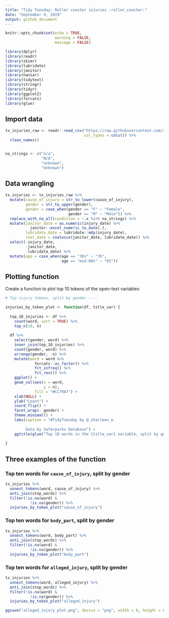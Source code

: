 ```yaml
---
title: "Tidy Tuesday: Roller coaster injuries :roller_coaster:"
date: "September 9, 2019"
output: github_document
---
```


```r

knitr::opts_chunk$set(echo = TRUE,
                      warning = FALSE,
                      message = FALSE)

```

```r

library(dplyr)
library(readr)
library(skimr)
library(lubridate)
library(janitor)
library(naniar)
library(tidytext)
library(stringr)
library(tidyr)
library(ggplot2)
library(forcats)
library(glue)

```

## Import data

```r

tx_injuries_raw <- readr::read_csv("https://raw.githubusercontent.com/rfordatascience/tidytuesday/master/data/2019/2019-09-10/tx_injuries.csv",
                                   col_types = cols()) %>%
  clean_names()


na_strings <- c("n/a",
                "N/A",
                "unknown",
                "Unknown")

```

## Data wrangling

```r

tx_injuries <- tx_injuries_raw %>%
  mutate(cause_of_injury = str_to_lower(cause_of_injury),
         gender = str_to_upper(gender),
         gender = case_when(gender == "F" ~ "Female",
                            gender == "M" ~ "Male")) %>%
  replace_with_na_all(condition = ~.x %in% na_strings) %>%
  mutate(janitor_date = as.numeric(injury_date) %>%
           janitor::excel_numeric_to_date(.),
         lubridate_date = lubridate::mdy(injury_date),
         real_date = coalesce(janitor_date, lubridate_date)) %>%
  select(-injury_date,
         -janitor_date,
         -lubridate_date) %>%
  mutate(age = case_when(age == "30s" ~ "35",
                         age == "mid-60s" ~ "65"))

```

## Plotting function

Create a function to plot top 10 tokens of the open-text variables

```r

# Top injury tokens, split by gender ----

injuries_by_token_plot <- function(df, title_var) {
  
  top_10_injuries <- df %>%
    count(word, sort = TRUE) %>%
    top_n(10, n)
  
  df %>%
    select(gender, word) %>%
    inner_join(top_10_injuries) %>%
    count(gender, word) %>%
    arrange(gender, -n) %>%
    mutate(word = word %>%
             forcats::as_factor() %>%
             fct_infreq() %>%
             fct_rev()) %>%
    ggplot() +
    geom_col(aes(x = word,
                 y = n),
             fill = "#CC79A7") +
    xlab(NULL) +
    ylab("Count") +
    coord_flip() +
    facet_wrap(~ gender) +
    theme_minimal() +
    labs(caption = "#TidyTuesday by @_sharleen_w
         
         Data by Saferparks Database") +
    ggtitle(glue("Top 10 words in the {title_var} variable, split by gender"))
  
}

```

## Three examples of the function
### Top ten words for `cause_of_injury`, split by gender

```r

tx_injuries %>%
  unnest_tokens(word, cause_of_injury) %>%
  anti_join(stop_words) %>%
  filter(!is.na(word) &
           !is.na(gender)) %>%
  injuries_by_token_plot("cause_of_injury")

```

### Top ten words for `body_part`, split by gender

```r

tx_injuries %>%
  unnest_tokens(word, body_part) %>%
  anti_join(stop_words) %>%
  filter(!is.na(word) &
           !is.na(gender)) %>%
  injuries_by_token_plot("body_part")

```

### Top ten words for `alleged_injury`, split by gender

```r


tx_injuries %>%
  unnest_tokens(word, alleged_injury) %>%
  anti_join(stop_words) %>%
  filter(!is.na(word) &
           !is.na(gender)) %>%
  injuries_by_token_plot("alleged_injury")

ggsave("alleged_injury_plot.png", device = "png", width = 8, height = 6, units = "in", dpi = 500)

```
